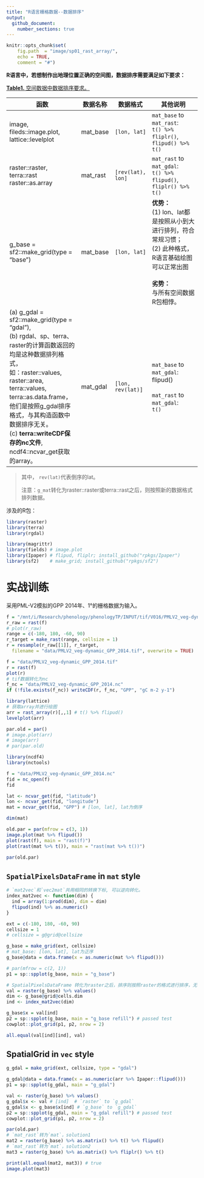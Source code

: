 ```yaml
---
title: "R语言栅格数据--数据排序"
output: 
  github_document:
    number_sections: true
---
```


```r
knitr::opts_chunk$set(
    fig.path  = "image/sp01_rast_array/",
    echo = TRUE, 
    comment = "#")
```

**R语言中，若想制作出地理位置正确的空间图，数据排序需要满足如下要求：**

<u>**Table1.** 空间数据中数据排序要求。</u>

| 函数                                                         | 数据名称 | 数据格式          | 其他说明                                                     |
| ------------------------------------------------------------ | -------- | ----------------- | ------------------------------------------------------------ |
| image, fileds::image.plot, lattice::levelplot                | mat_base | `[lon, lat]`      | `mat_base` to `mat_rast`:<br />`t() %>% fliplr()`, `flipud() %>% t()` |
| raster::raster, terra::rast<br />raster::as.array            | mat_rast | `[rev(lat), lon]` | `mat_rast` to `mat_gdal`:<br />`t() %>% flipud()`, `fliplr() %>% t()` |
| g_base = sf2::make_grid(type = "base")                       | mat_base | `[lon, lat]`      | **优势：**<br/>(1) lon、lat都是按照从小到大进行排列，符合常规习惯；<br/> (2) 此种格式，R语言基础绘图可以正常出图<br /><br />**劣势：**<br/>与所有空间数据R包相悖。 |
| (a) g_gdal = sf2::make_grid(type = "gdal"), <br/>(b) rgdal、sp、terra、raster的计算函数返回的均是这种数据排列格式，<br />如：raster::values, raster::area, terra::values, terra::as.data.frame，他们是按照g_gdal排序格式，与其构造函数中数据排序无关。<br />(c) **terra::writeCDF保存的nc文件**, ncdf4::ncvar_get获取的array。 | mat_gdal | `[lon, rev(lat)]` | `mat_base` to `mat_gdal`:<br />flipud()<br /><br />`mat_rast` to `mat_gdal`:<br />`t()` |

> 其中， `rev(lat)`代表倒序的lat。
>
> 注意：`g_mat`转化为raster::raster或terra::rast之后，则按照新的数据格式排列数据。

涉及的R包：

```r
library(raster)
library(terra)
library(rgdal)

library(magrittr)
library(fields) # image.plot
library(Ipaper) # flipud, fliplr; install_github("rpkgs/Ipaper")
library(sf2)    # make_grid; install_github("rpkgs/sf2")
```

# 实战训练

采用PML-V2模拟的GPP 2014年、1°的栅格数据为输入。

```r
f = "/mnt/i/Research/phenology/phenologyTP/INPUT/tif/V016/PMLV2_veg-dynamic_2014-01-01.tif"
r_raw = rast(f)
# plot(r_raw)
range = c(-180, 180, -60, 90)
r_target = make_rast(range, cellsize = 1)
r = resample(r_raw[[1]], r_target, 
  filename = "data/PMLV2_veg-dynamic_GPP_2014.tif", overwrite = TRUE)
```

```r
f = "data/PMLV2_veg-dynamic_GPP_2014.tif"
r = rast(f)
plot(r)
# tif数据转化为nc
f_nc = "data/PMLV2_veg-dynamic_GPP_2014.nc"
if (!file.exists(f_nc)) writeCDF(r, f_nc, "GPP", "gC m-2 y-1")
```

```r
library(lattice)
# 获取array并进行绘图
arr = rast_array(r)[,,1] # t() %>% flipud()
levelplot(arr)

par.old = par()
# image.plot(arr)
# image(arr)
# par(par.old)
```

```r
library(ncdf4)
library(nctools)

f = "data/PMLV2_veg-dynamic_GPP_2014.nc"
fid = nc_open(f)
fid

lat <- ncvar_get(fid, "latitude")
lon <- ncvar_get(fid, "longitude")
mat = ncvar_get(fid, "GPP") # [lon, lat], lat为倒序

dim(mat)

old.par = par(mfrow = c(3, 1))
image.plot(mat %>% flipud())
plot(rast(f), main = "rast(f)")
plot(rast(mat %>% t()), main = "rast(mat %>% t())")

par(old.par)
```

## `SpatialPixelsDataFrame` in `mat` style

```r
# `mat2vec`和`vec2mat`共用相同的转换下标, 可以逆向转化。
index_mat2vec <- function(dim) {
  ind = array(1:prod(dim), dim = dim)
  flipud(ind) %>% as.numeric()  
}
```

```r
ext = c(-180, 180, -60, 90)
cellsize = 1
# cellsize = g@grid@cellsize

g_base = make_grid(ext, cellsize)
# mat_base: [lon, lat], lat为正序
g_base@data = data.frame(x = as.numeric(mat %>% flipud()))

# par(mfrow = c(2, 1))
p1 = sp::spplot(g_base, main = "g_base")

# SpatialPixelsDataFrame 转化为raster之后，排序则按照raster的格式进行排序，无论mat或vec格式。
val = raster(g_base) %>% values()
dim <- g_base@grid@cells.dim
ind <- index_mat2vec(dim)

g_base$x = val[ind]
p2 = sp::spplot(g_base, main = "g_base refill") # passed test
cowplot::plot_grid(p1, p2, nrow = 2)

all.equal(val[ind][ind], val)
```

## SpatialGrid in `vec` style

```r
g_gdal = make_grid(ext, cellsize, type = "gdal")

g_gdal@data = data.frame(x = as.numeric(arr %>% Ipaper::flipud()))
p1 = sp::spplot(g_gdal, main = "g_gdal")

val <- raster(g_base) %>% values()
g_gdal$x <- val # [ind]  # `raster` to `g_gdal`
g_gdal$x <- g_base$x[ind] # `g_base` to `g_gdal`
p2 = sp::spplot(g_gdal, main = "g_gdal refill") # passed test
cowplot::plot_grid(p1, p2, nrow = 2)

par(old.par)
# `mat_rast`转为`mat`，solution1
mat2 = raster(g_base) %>% as.matrix() %>% t() %>% flipud()
# `mat_rast`转为`mat`，solution2
mat3 = raster(g_base) %>% as.matrix() %>% fliplr() %>% t()

print(all.equal(mat2, mat3)) # true
image.plot(mat3)
```
